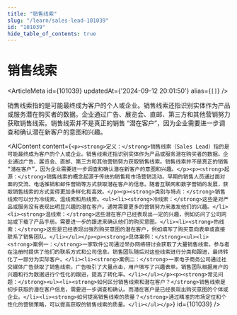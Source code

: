 ```yaml
---
title: "销售线索"
slug: "/learn/sales-lead-101039"
id: "101039"
hide_table_of_contents: true
---
```



# 销售线索

<ArticleMeta id={101039} updatedAt={'2024-09-12 20:01:50'} alias={`[]`} />
<div className='border-solid border-b border-t-0 my-4 border-[var(--ifm-color-gray-300)]' />

销售线索指的是可能最终成为客户的个人或企业。销售线索还指识别实体作为产品或服务潜在购买者的数据。企业通过广告、展览会、直邮、第三方和其他营销努力获取销售线索。销售线索并不是真正的销售 “潜在客户”，因为企业需要进一步调查和确认潜在新客户的意图和兴趣。

<AIContent content={`<p><strong>定义：</strong>销售线索（Sales Lead）指的是可能最终成为客户的个人或企业。销售线索还指识别实体作为产品或服务潜在购买者的数据。企业通过广告、展览会、直邮、第三方和其他营销努力获取销售线索。销售线索并不是真正的销售 “潜在客户”，因为企业需要进一步调查和确认潜在新客户的意图和兴趣。</p><p><strong>起源：</strong>销售线索的概念起源于传统的销售和市场营销活动。早期的销售人员通过面对面的交流、电话推销和邮件营销等方式获取潜在客户的信息。随着互联网和数字营销的发展，获取销售线索的方式变得更加多样化和高效。</p><p><strong>类别与特点：</strong>销售线索可以分为冷线索、温线索和热线索。<ul><li><strong>冷线索：</strong>这些是对产品或服务没有表现出明显兴趣的潜在客户。通常需要更多的营销努力来激发他们的兴趣。</li><li><strong>温线索：</strong>这些潜在客户已经表现出一定的兴趣，例如访问了公司网站或下载了产品手册。需要进一步的跟进来确认他们的购买意图。</li><li><strong>热线索：</strong>这些是已经表现出强烈购买意图的潜在客户，例如填写了购买意向表单或直接联系了销售团队。</li></ul></p><p><strong>具体案例：</strong><ul><li><strong>案例一：</strong>一家软件公司通过举办网络研讨会获取了大量销售线索。参与者在注册时提供了他们的联系方式和公司信息。销售团队随后对这些线索进行分类和跟进，最终转化了一部分为实际客户。</li><li><strong>案例二：</strong>一家电子商务公司通过社交媒体广告获取了销售线索。广告吸引了大量点击，用户填写了兴趣表单。销售团队根据用户的兴趣和行为数据进行个性化的跟进，提高了转化率。</li></ul></p><p><strong>常见问题：</strong><ul><li><strong>如何区分销售线索和潜在客户？</strong>销售线索是初步获取的潜在客户信息，需要进一步调查和确认。而潜在客户是已经表现出购买意图的个体或企业。</li><li><strong>如何提高销售线索的质量？</strong>通过精准的市场定位和个性化的营销策略，可以提高获取的销售线索的质量。</li></ul></p>`} id={101039} />
